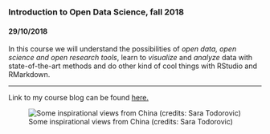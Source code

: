 ### Introduction to Open Data Science, fall 2018

#### 29/10/2018

In this course we will understand the possibilities of *open data, open science and open research tools*, 
learn to *visualize* and *analyze* data with state-of-the-art methods and do other kind of cool things
with RStudio and RMarkdown.

---

Link to my course blog can be found [here.](https://saratodorovic.github.io/IODS-project/)


![Some inspirational views from China (credits: Sara Todorovic)](IMG_9766.jpg)